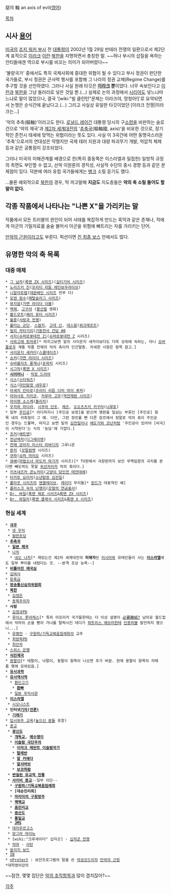 惡의 軸
an axis of evil([[영어]])

[[목차]]
== 시사 [[용어]] ==
[[미국]]의 [[조지 워커 부시]] 전 [[대통령]]이 2002년 1월 29일 반테러 전쟁의 일환으로서 제2단계 표적으로 [[이라크]]·[[이란]]·[[북한]]을 지명하면서 총칭한 말. ~~허나 부시의 삽질을 욕하는 안티들에겐 역으로 부시를 비꼬는 의미가 되어버렸다~~

'불량국가' 중에서도 특히 국제사회에 중대한 위협이 될 수 있다고 부시 정권이 판단한 국가들로, 부시 정권은 군사력 행사를 포함해 그 나라의 정권 교체(Regime Change)를 추구할 것을 선언하였다. 그러나 사실 원래 타깃은 '''[[이라크]] 뿐'''이었다. 너무 속보인다고 [[이란]]과 [[북한]]을 그냥 들러리로 넣은 것일 뿐.(...) 실제로 논의 과정에서 [[시리아]]도 넣느냐마느냐로 말이 많았으나, 결국 '[wiki:"빌 클린턴"문제는 이라크야, 멍청아!]'로 요약되면서 논쟁은 순식간에 끝났다고.(...) 그리고 사실상 유일한 타깃이었던 [이라크 전쟁|이라크는...]

'악의 추축(樞軸)'이라고도 한다. [[로널드 레이건]] 대통령 당시의 구[[소련]]을 비판하는 슬로건으로 '악의 제국'과 [[제2차 세계대전]]의 '[[추축국]](樞軸國, axis)'을 비유한 것으로, 장기적인 준전시 태세에 맞먹는 위협이라는 뜻도 있다. 사실 이 3국간에 어떤 동맹국스러운 '추축'으로서의 연대성은 약했지만 국제 테러 지원과 대량 파괴무기 개발, 억압적 체제 등과 같은 공통점이 강조되었다.

그러나 미국의 이해관계를 배경으로 한(특히 중동쪽은 이스라엘과 밀접한) 일방적 규정의 측면도 부인할 수 없고, 선악 이원론의 경직성, 사실적 수단의 중시 경향 등과 같은 문제점이 있다. 덕분에 여러 유럽 국가들에게는 [[병크]] 소릴 듣기도 했다.

...물론 예외적으로 [[북한]]의 경우, 딱 까고말해 '''지금도''' 지도층들은 '''악의 축 소릴 들어도 할 말이 없다.'''
== 각종 작품에서 나타나는 "나쁜 X"을 가리키는 말 ==
작품에서 모든 트러블의 원인이 되어 사태를 복잡하게 만드는 흑막과 같은 존재나, 적에게 아군의 기밀자료를 술술 불어서 아군을 위험에 빠트리는 자를 가리키는 단어. 

[[만악의 근원]]이라고도 부른다. 픽션이면 [[진 최종 보스]] 안에서도 많다.

== 유명한 '''악의 축 목록''' ==
=== 대중 매체 ===
 * [[그 남자]]([[록맨 ZX 시리즈]])([[길티기어 시리즈]])
 * [[노리즈키 진]]([[프리티 리듬 레인보우라이브]])
 * [[니알라토텝]]([[데몬베인 시리즈]] 전부 다)
 * [[모덴 원수]]([[메탈슬러그 시리즈]])
 * [[뮤지엄]]([[가면 라이더 더블]]) 
 * [[백제]], [[고구려]] ([[황산벌]] 영화)
 * [[볼드모트]]([[해리 포터 시리즈]]) 
 * [[불륜]]([[사랑과 전쟁]])
 * [[불타는 군단]], [[스컬지]], [[고대 신]], [[데스윙]]([[워크래프트]])
 * [[빌리 카타기리]]([[기동전사 건담 00]]
 * [[사자(슈퍼로봇대전 Z)]]([[슈퍼로봇대전 Z]] 시리즈)
 * [[사와고에 토마루]][* 따지고보면 밑의 사이온지 세카이보다도 더욱 상위에 속하는, 아니 [[오버플로우]] 계통 작품 전체의 악의 축이자 인간말종. 자세한 사항은 항목 참고.]
 * [[사이온지 세카이]]([[스쿨데이즈]])
 * [[쇼커]]([[가면 라이더 시리즈]])
 * [[슈바를리츠 롱게나]]([[돈파치]] 시리즈)
 * [[시그마(록맨 X 시리즈)|시그마]]([[록맨 X 시리즈]])
 * '''[[시어머니]]''' - [[막장 드라마]]
 * [[시스]]([[스타워즈]])
 * [[식스(마인탐정 네우로)|식스]]([[마인탐정 네우로]])
 * [[아세치 킨타로]]([[꿈의 보석 프리즘 스톤|프리티 리듬 디어 마이 퓨처]])
 * [[아야사토 키미코]], [[카루마 고우]]([[역전재판 시리즈]])
 * [[아이젠 소스케]]([[블리치]])
 * [[우치하 마다라]], [[시무라 단조]], [[제츠(나루토)|제츠]], [[오오츠츠키 카구야]]([[나루토]])
 * 일부 [[주인공]][* 어디까지나 [주인공 보정]을 받으며 깽판을 일삼는 부류인 [주인공] 항목 내의 귀축형이 그 예. 다만, 그런 장르를 뺀 다른 장르에서 정말로 악의 축이 주인공인 경우는 드물며, 따지고 보면 밑의 [[김전일]]이나 [[에도가와 코난]]처럼 '주인공이 있어야 [비극]이 시작된다'는 식의 '농담'에 가깝다.]
 * [[조커(배트맨 시리즈)|조커]]([[배트맨]])
 * [[천년백작]]([[디그레이맨]])
 * [[천재 강아지 미스터 피바디]]의 그루니온
 * [[콴치]] ([[모탈컴뱃]] 시리즈)
 * [[쿠파]]([[슈퍼 마리오]] 시리즈)
 * [[큐베]]([[마법소녀 마도카 마기카]] 시리즈)[* TV판에서 극장판까지 보인 무책임함의 극치를 본다면 빼도박도 못할 [[위선자]]이자 악의 축이다.]
 * [[키츠네즈카 콘노카미]]([[고양이 당인전 테얀데에]])
 * [[타카토 요이치]]([[소년탐정 김전일]])
 * [[폴아웃 시리즈]]의 [[엔클레이브(폴아웃 시리즈)|엔클레이브]], [[레이더(폴아웃 시리즈)|레이더]] 무리들[* [[핀드(폴아웃: 뉴 베가스)|핀드]]가 대표적인 예]
 * [[플라스크 속의 난쟁이]]([[강철의 연금술사]])
 * [[Dr. 바일]]([[록맨 제로 시리즈]]&[[록맨 ZX 시리즈]])
 * [[Dr. 와일리]]([[록맨 클래식 시리즈]]&[[록맨 X 시리즈]])

=== 현실 세계 ===
 * '''[[극우]]'''
  * [[넷 우익]]
  * [[혐한초딩]]
 * '''[[추축국]]'''
  * '''[[일본 제국]]'''
  * [[나치]]
   * [[네오 나치]][* 재밌는건 제2차 세계대전의 '''피해자'''인 [[러시아]]와 유태인들이 사는 '''[[이스라엘]]'''에도 일부 뿌리를 내렸다는 것. --본격 조상 능욕--]
 * '''[[비뚤어진 애국심]]'''
 * [[김여사]]
 * [[등록금]]
 * '''[[방송통신심의위원회]]'''
 * '''[[북한]]'''
  * [[김정은]]
  * [[종북주의자]]
 * '''사람'''
  * [[김정규]]PD
  * [[루이스 수아레스|루이스 手아레스]][* 특히 아프리카 국가들한테는 더 이상 설명이 [[必要韓紙?]] 남아공 월드컵에서 악마의 손을 뻗어 가나를 탈락시킨 데다가 [[파트리스 에브라]]한테 [[인종차별]] 발언까지 했으니...]
  * [[유병언]] - [[구원파/기독교복음침례회]]의 교주
  * [[최방옥]]PD
  * [[최인자]]
 * [[스위스 은행]]
 * '''[[식민제국]]'''
 * [[용팔이]][* 테팔이, 낙팔이, 동팔이 항목이 나오면 추가 바람. 현재 용팔이 항목의 자매품 행에 모여있음.]
 * '''[[유사과학]]'''
 * '''[[유사역사학]]'''
   * [[환단고기]]
    * '''[[환빠]]'''
   * [[일본 우익사관]]
 * '''[[이스라엘]]'''
  * [[시오니스트]]
 * '''인터넷[[기자(언론)]]'''
  * '''[[기레기]]'''
 * [[입시위주 교육]]([[높으신 분들]] 포함)
 * [[종교]]
  * '''[[광신도]]'''
   * '''[[개독교]], [[예수쟁이]]'''
   * '''[[이슬람 극단주의]]'''
    * '''[[이라크 레반트 이슬람국가]]'''
    * '''[[탈레반]]'''
    * '''[[알 카에다]]'''
    * '''[[알샤바브]]'''
    * '''[[보코하람]]'''
  * '''[[변질된 유교적 전통]]'''
  * '''[[사이비 종교]]'''--일부 이단--
   * '''[[구원파/기독교복음침례회]]'''
   * '''[대순진리회]'''
   * '''[[마리아의 구원방주]]'''
   * '''[[백백교]]'''
   * '''[[옴진리교]]'''
   * '''[[증산도]]'''
   * '''[[통일교]]'''
   * '''[[JMS]]'''
  * [[데미우르고스]]
  * [[앙그라 마이뉴]]
  * [wiki:"크루세이더" 십자군] - [[십자군 전쟁]]
  * [[악마]] - [[사탄]]
 * [[칼리지 보드]]
 * [[IB]]
 * [[nProtect]] : 보안프로그램의 탈을 쓴 [[악성코드]]이자 [[만악의 근원]]
 *대학영어강의
~~잠깐, 몇몇 집단은 [[악의 조직]]항목과 많이 겹치잖아?~~

[[각주]] 
